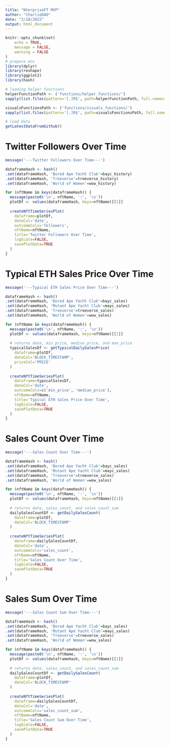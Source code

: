 ```yaml
---
title: "NterpriseFT MVP"
author: "CharlieDAO"
date: "2/18/2022"
output: html_document
---
```


```r
knitr::opts_chunk$set(
	echo = TRUE,
	message = FALSE,
	warning = FALSE
)
# prepare env
library(dplyr)
library(reshape)
library(ggplot2)
library(hash)

# loading helper functions
helperFunctionPath <- ('functions/helper_functions/')
sapply(list.files(pattern='[.]R$', path=helperFunctionPath, full.names=TRUE), source)

visualsFunctionsPath <- ('functions/visuals_functions/')
sapply(list.files(pattern='[.]R$', path=visualsFunctionsPath, full.names=TRUE), source)

# load data
getLatestDataFromGithub()
```

# Twitter Followers Over Time
```r
message('---Twitter Followers Over Time---')

dataframeHash <- hash()
.set(dataframeHash, 'Bored Ape Yacht Club'=bayc_history)
.set(dataframeHash, 'Treeverse'=treeverse_history)
.set(dataframeHash, 'World of Women'=wow_history)

for (nftName in keys(dataframeHash)) {
  message(paste0('\n', nftName, ':', '\n'))
  plotDf <- values(dataframeHash, keys=nftName)[[1]]
  
  createNftTimeSeriesPlot(
    dataframe=plotDf,
    dateCol='date',
    outcomeCols='followers',
    nftName=nftName,
    title='Twitter Followers Over Time',
    logScale=FALSE,
    savePlotData=TRUE
  )
}
```

# Typical ETH Sales Price Over Time
```r
message('---Typical ETH Sales Price Over Time---')

dataframeHash <- hash()
.set(dataframeHash, 'Bored Ape Yacht Club'=bayc_sales)
.set(dataframeHash, 'Mutant Ape Yacht Club'=mayc_sales)
.set(dataframeHash, 'Treeverse'=treeverse_sales)
.set(dataframeHash, 'World of Women'=wow_sales)

for (nftName in keys(dataframeHash)) {
  message(paste0('\n', nftName, ':', '\n'))
  plotDf <- values(dataframeHash, keys=nftName)[[1]]
  
  # returns date, min_price, median_price, and max_price
  typicalSalesDf <- getTypicalDailySalesPrice(
    dataframe=plotDf,
    dateCol='BLOCK_TIMESTAMP',
    priceCol='PRICE'
  )
  
  createNftTimeSeriesPlot(
    dataframe=typicalSalesDf,
    dateCol='date',
    outcomeCols=c('min_price', 'median_price'),
    nftName=nftName,
    title='Typical ETH Sales Price Over Time',
    logScale=FALSE,
    savePlotData=TRUE
  )
}
```

# Sales Count Over Time
```r
message('---Sales Count Over Time---')

dataframeHash <- hash()
.set(dataframeHash, 'Bored Ape Yacht Club'=bayc_sales)
.set(dataframeHash, 'Mutant Ape Yacht Club'=mayc_sales)
.set(dataframeHash, 'Treeverse'=treeverse_sales)
.set(dataframeHash, 'World of Women'=wow_sales)

for (nftName in keys(dataframeHash)) {
  message(paste0('\n', nftName, ':', '\n'))
  plotDf <- values(dataframeHash, keys=nftName)[[1]]
  
  # returns date, sales_count, and sales_count_sum
  dailySalesCountDf <- getDailySalesCount(
    dataframe=plotDf,
    dateCol='BLOCK_TIMESTAMP'
  )
  
  createNftTimeSeriesPlot(
    dataframe=dailySalesCountDf,
    dateCol='date',
    outcomeCols='sales_count',
    nftName=nftName,
    title='Sales Count Over Time',
    logScale=FALSE,
    savePlotData=TRUE
  )
}
```

# Sales Sum Over Time
```r
message('---Sales Count Sum Over Time---')

dataframeHash <- hash()
.set(dataframeHash, 'Bored Ape Yacht Club'=bayc_sales)
.set(dataframeHash, 'Mutant Ape Yacht Club'=mayc_sales)
.set(dataframeHash, 'Treeverse'=treeverse_sales)
.set(dataframeHash, 'World of Women'=wow_sales)

for (nftName in keys(dataframeHash)) {
  message(paste0('\n', nftName, ':', '\n'))
  plotDf <- values(dataframeHash, keys=nftName)[[1]]
  
  # returns date, sales_count, and sales_count_sum
  dailySalesCountDf <- getDailySalesCount(
    dataframe=plotDf,
    dateCol='BLOCK_TIMESTAMP'
  )
  
  createNftTimeSeriesPlot(
    dataframe=dailySalesCountDf,
    dateCol='date',
    outcomeCols='sales_count_sum',
    nftName=nftName,
    title='Sales Count Sum Over Time',
    logScale=FALSE,
    savePlotData=TRUE
  )
}
```